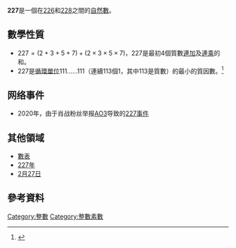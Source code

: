 {{Multiple issues|
{{Onesource|time=2020-05-29T08:53:52+00:00}}
{{Refimprove|time=2020-05-29T08:53:52+00:00}}
}}
{{noteTA|G1=Math}}
{{整数
| 质因数分解 =質數
| 罗马数字 =CCXXVII
}}
'''227'''是一個在[[226|226]]和[[228|228]]之間的[[自然數|自然數]]。

== 數學性質 ==
{{數字性質|use math=yes|print black list=虧數,不尋常數,無平方數因數的數
|質數=*{{{orderstr}}}{{{property}}}{{{releatedstr}}}。
|孿生質數=**第16對{{{property}}}，為{{{value}}}。
** 第11個[[安全質數|安全質數]]
** 第14個8n+3型態的質数
}}
* <math>227=(2+3+5+7)+(2\times3\times5\times7)</math>，227是最初4個質數[[總和|連加]]及[[連乘|連乘]]的和。
*227是[[循環單位|循環單位]]111......111（連續113個1，其中113是質數）的最小的質因數。<ref>{{cite web|title=Integer factorization calculator|publisher=Alpertron ECM (Elliptic Curve Method)|url=https://www.alpertron.com.ar/ECM.HTM|accessdate=2020-04-17|archive-date=2020-04-26|archive-url=https://web.archive.org/web/20200426170024/https://www.alpertron.com.ar/ECM.HTM|dead-url=no}}</ref>

== 网络事件 ==
* 2020年，由于肖战粉丝举报[[AO3|AO3]]导致的[[227事件|227事件]]

== 其他領域 ==
* [[數表|數表]]
* [[227年|227年]]
* [[2月27日|2月27日]]
== 參考資料 ==
{{reflist}}

{{Number-stub}}
[[Category:整數|Category:整數]]
[[Category:整數素數|Category:整數素數]]